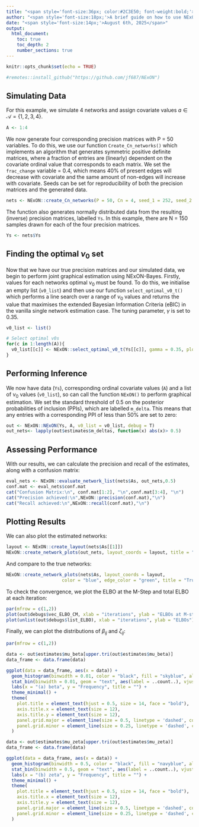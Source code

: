 ```yaml
---
title: "<span style='font-size:36px; color:#2C3E50; font-weight:bold;'>NExON-Bayes</span>"
author: "<span style='font-size:18px;'>A brief guide on how to use NExON Bayes to perform joint network inference</span>"
date: "<span style='font-size:14px;'>August 6th, 2025</span>"
output: 
  html_document:
    toc: true
    toc_depth: 2
    number_sections: true
---
```


```r
knitr::opts_chunk$set(echo = TRUE)
```



```r
#remotes::install_github("https://github.com/jf687/NExON")
```

## Simulating Data

For this example, we simulate 4 networks and assign covariate values $a \in \mathcal{A} =  \{1,2,3,4\}$.

```r
A <- 1:4

```

We now generate four corresponding precision matrices with P = 50 variables. To do this, we use our function `Create_Cn_networks()` which implements an algorithm that generates symmetric positive definite matrices, where a fraction of entries are (linearly) dependent on the covariate ordinal value that corresponds to each matrix. We set the `frac_change` variable = 0.4, which means 40% of present edges will decrease with covariate and the same amount of non-edges will increase with covariate. Seeds can be set for reproducibility of both the precision matrices and the generated data.

```r

nets <- NExON::create_Cn_networks(P = 50, Cn = 4, seed_1 = 252, seed_2 = 123, frac_change = 0.4, Ns_sample = c(150))
```
The function also generates normally distributed data from the resulting (inverse) precision matrices, labelled `Ys`. In this example, there are N = 150 samples drawn for each of the four precision matrices.
```r
Ys <- nets$Ys

```

## Finding the optimal $\nu_0$ set
Now that we have our true precision matrices and our simulated data, we begin to perform joint graphical estimation using NExON-Bayes. Firstly, values for each networks optimal $\nu_0$ must be found. To do this, we initialise an empty list (`v0_list`) and then use our function `select_optimal_v0_t()` which performs a line search over a range of $\nu_0$ values and returns the value that maximises the extended Bayesian Information Criteria (eBIC) in the vanilla single network estimation case. The tuning parameter, $\gamma$ is set to 0.35. 

```r
v0_list <- list()

# Select optimal v0s
for(c in 1:length(A)){
  v0_list[[c]] <- NExON::select_optimal_v0_t(Ys[[c]], gamma = 0.35, plot_ = FALSE)$optimal_v0
}
```
## Performing Inference
We now have data (`Ys`), corresponding ordinal covariate values (`A`) and a list of $\nu_0$ values (`v0_list`), so can call the function `NExON()` to perform graphical estimation. We set the standard threshold of 0.5 on the posterior probabilities of inclusion (PPIs), which are labelled `m_delta`. This means that any entries with a corresponding PPI of less than 50% are set to zero:

```r
out <- NExON::NExON(Ys, A, v0_list = v0_list, debug = T)
out_nets<- lapply(out$estimates$m_deltas, function(x) abs(x)> 0.5)

```

## Assessing Performance
With our results, we can calculate the precision and recall of the estimates, along with a confusion matrix:

```r
eval_nets <- NExON::evaluate_network_list(nets$As, out_nets,0.5)
conf.mat <- eval_nets$conf.mat
cat("Confusion Matrix:\n", conf.mat[1:2], "\n",conf.mat[3:4], "\n")
cat("Precision achieved:\n",NExON::precision(conf.mat),"\n")
cat("Recall achieved:\n",NExON::recall(conf.mat),"\n")
```
## Plotting Results
We can also plot the estimated networks:

```r
layout <- NExON::create_layout(nets$As[[1]])
NExON::create_network_plots(out_nets, layout_coords = layout, title = "Estimated Networks")

```

And compare to the true networks:

```r
NExON::create_network_plots(nets$As, layout_coords = layout,
                     color = "blue", edge_color = "green", title = "True Networks")
```

To check the convergence, we plot the ELBO at the M-Step and total ELBO at each iteration:

```r
par(mfrow = c(1,2))
plot(out$debugs$vec_ELBO_CM, xlab = "iterations", ylab = "ELBOs at M-step")
plot(unlist(out$debugs$list_ELBO), xlab = "iterations", ylab = "ELBOs")
```

Finally, we can plot the distributions of $\beta_{ij}$ and $\zeta_{ij}$:

```r
par(mfrow = c(1,2))

data <- out$estimates$mu_beta[upper.tri(out$estimates$mu_beta)]
data_frame <- data.frame(data)

ggplot(data = data_frame, aes(x = data)) +
  geom_histogram(binwidth = 0.01, color = "black", fill = "skyblue", alpha = 0.7) +
  stat_bin(binwidth = 0.01, geom = "text", aes(label = ..count..), vjust = -0.5) +
  labs(x = "(a) beta", y = "Frequency", title = "") +
  theme_minimal() +
  theme(
    plot.title = element_text(hjust = 0.5, size = 14, face = "bold"),
    axis.title.x = element_text(size = 12),
    axis.title.y = element_text(size = 12),
    panel.grid.major = element_line(size = 0.5, linetype = 'dashed', color = 'gray'),
    panel.grid.minor = element_line(size = 0.25, linetype = 'dashed', color = 'gray')
  )

data <- out$estimates$mu_zeta[upper.tri(out$estimates$mu_zeta)]
data_frame <- data.frame(data)

ggplot(data = data_frame, aes(x = data)) +
  geom_histogram(binwidth = 0.5, color = "black", fill = "navyblue", alpha = 0.7) +
  stat_bin(binwidth = 0.5, geom = "text", aes(label = ..count..), vjust = -0.25) +
  labs(x = "(b) zeta", y = "Frequency", title = "") +
  theme_minimal() +
  theme(
    plot.title = element_text(hjust = 0.5, size = 14, face = "bold"),
    axis.title.x = element_text(size = 12),
    axis.title.y = element_text(size = 12),
    panel.grid.major = element_line(size = 0.5, linetype = 'dashed', color = 'gray'),
    panel.grid.minor = element_line(size = 0.25, linetype = 'dashed', color = 'gray')
  )

```


